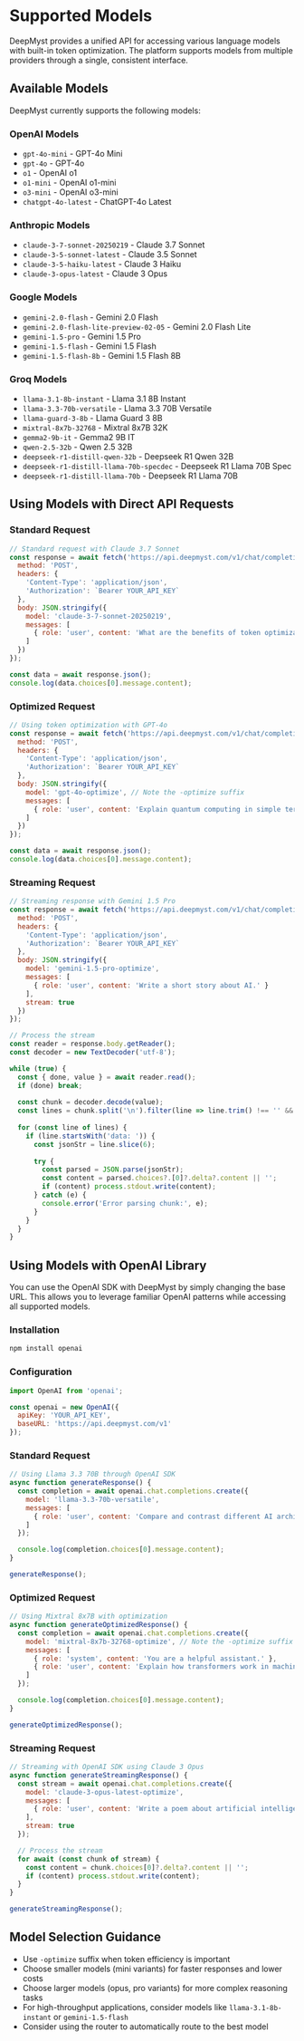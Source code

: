 # Supported Models

DeepMyst provides a unified API for accessing various language models with built-in token optimization. The platform supports models from multiple providers through a single, consistent interface.

## Available Models

DeepMyst currently supports the following models:

### OpenAI Models
- `gpt-4o-mini` - GPT-4o Mini
- `gpt-4o` - GPT-4o
- `o1` - OpenAI o1
- `o1-mini` - OpenAI o1-mini
- `o3-mini` - OpenAI o3-mini
- `chatgpt-4o-latest` - ChatGPT-4o Latest

### Anthropic Models
- `claude-3-7-sonnet-20250219` - Claude 3.7 Sonnet
- `claude-3-5-sonnet-latest` - Claude 3.5 Sonnet
- `claude-3-5-haiku-latest` - Claude 3 Haiku
- `claude-3-opus-latest` - Claude 3 Opus

### Google Models
- `gemini-2.0-flash` - Gemini 2.0 Flash
- `gemini-2.0-flash-lite-preview-02-05` - Gemini 2.0 Flash Lite
- `gemini-1.5-pro` - Gemini 1.5 Pro
- `gemini-1.5-flash` - Gemini 1.5 Flash
- `gemini-1.5-flash-8b` - Gemini 1.5 Flash 8B

### Groq Models
- `llama-3.1-8b-instant` - Llama 3.1 8B Instant
- `llama-3.3-70b-versatile` - Llama 3.3 70B Versatile
- `llama-guard-3-8b` - Llama Guard 3 8B
- `mixtral-8x7b-32768` - Mixtral 8x7B 32K
- `gemma2-9b-it` - Gemma2 9B IT
- `qwen-2.5-32b` - Qwen 2.5 32B
- `deepseek-r1-distill-qwen-32b` - Deepseek R1 Qwen 32B
- `deepseek-r1-distill-llama-70b-specdec` - Deepseek R1 Llama 70B Spec
- `deepseek-r1-distill-llama-70b` - Deepseek R1 Llama 70B

## Using Models with Direct API Requests

### Standard Request

```javascript
// Standard request with Claude 3.7 Sonnet
const response = await fetch('https://api.deepmyst.com/v1/chat/completions', {
  method: 'POST',
  headers: {
    'Content-Type': 'application/json',
    'Authorization': `Bearer YOUR_API_KEY`
  },
  body: JSON.stringify({
    model: 'claude-3-7-sonnet-20250219',
    messages: [
      { role: 'user', content: 'What are the benefits of token optimization?' }
    ]
  })
});

const data = await response.json();
console.log(data.choices[0].message.content);
```

### Optimized Request

```javascript
// Using token optimization with GPT-4o
const response = await fetch('https://api.deepmyst.com/v1/chat/completions', {
  method: 'POST',
  headers: {
    'Content-Type': 'application/json',
    'Authorization': `Bearer YOUR_API_KEY`
  },
  body: JSON.stringify({
    model: 'gpt-4o-optimize', // Note the -optimize suffix
    messages: [
      { role: 'user', content: 'Explain quantum computing in simple terms.' }
    ]
  })
});

const data = await response.json();
console.log(data.choices[0].message.content);
```

### Streaming Request

```javascript
// Streaming response with Gemini 1.5 Pro
const response = await fetch('https://api.deepmyst.com/v1/chat/completions', {
  method: 'POST',
  headers: {
    'Content-Type': 'application/json',
    'Authorization': `Bearer YOUR_API_KEY`
  },
  body: JSON.stringify({
    model: 'gemini-1.5-pro-optimize',
    messages: [
      { role: 'user', content: 'Write a short story about AI.' }
    ],
    stream: true
  })
});

// Process the stream
const reader = response.body.getReader();
const decoder = new TextDecoder('utf-8');

while (true) {
  const { done, value } = await reader.read();
  if (done) break;
  
  const chunk = decoder.decode(value);
  const lines = chunk.split('\n').filter(line => line.trim() !== '' && line.trim() !== 'data: [DONE]');
  
  for (const line of lines) {
    if (line.startsWith('data: ')) {
      const jsonStr = line.slice(6);
      
      try {
        const parsed = JSON.parse(jsonStr);
        const content = parsed.choices?.[0]?.delta?.content || '';
        if (content) process.stdout.write(content);
      } catch (e) {
        console.error('Error parsing chunk:', e);
      }
    }
  }
}
```

## Using Models with OpenAI Library

You can use the OpenAI SDK with DeepMyst by simply changing the base URL. This allows you to leverage familiar OpenAI patterns while accessing all supported models.

### Installation

```bash
npm install openai
```

### Configuration

```javascript
import OpenAI from 'openai';

const openai = new OpenAI({
  apiKey: 'YOUR_API_KEY',
  baseURL: 'https://api.deepmyst.com/v1'
});
```

### Standard Request

```javascript
// Using Llama 3.3 70B through OpenAI SDK
async function generateResponse() {
  const completion = await openai.chat.completions.create({
    model: 'llama-3.3-70b-versatile',
    messages: [
      { role: 'user', content: 'Compare and contrast different AI architectures.' }
    ]
  });

  console.log(completion.choices[0].message.content);
}

generateResponse();
```

### Optimized Request

```javascript
// Using Mixtral 8x7B with optimization
async function generateOptimizedResponse() {
  const completion = await openai.chat.completions.create({
    model: 'mixtral-8x7b-32768-optimize', // Note the -optimize suffix
    messages: [
      { role: 'system', content: 'You are a helpful assistant.' },
      { role: 'user', content: 'Explain how transformers work in machine learning.' }
    ]
  });

  console.log(completion.choices[0].message.content);
}

generateOptimizedResponse();
```

### Streaming Request

```javascript
// Streaming with OpenAI SDK using Claude 3 Opus
async function generateStreamingResponse() {
  const stream = await openai.chat.completions.create({
    model: 'claude-3-opus-latest-optimize',
    messages: [
      { role: 'user', content: 'Write a poem about artificial intelligence.' }
    ],
    stream: true
  });

  // Process the stream
  for await (const chunk of stream) {
    const content = chunk.choices[0]?.delta?.content || '';
    if (content) process.stdout.write(content);
  }
}

generateStreamingResponse();
```

## Model Selection Guidance

- Use `-optimize` suffix when token efficiency is important
- Choose smaller models (mini variants) for faster responses and lower costs
- Choose larger models (opus, pro variants) for more complex reasoning tasks
- For high-throughput applications, consider models like `llama-3.1-8b-instant` or `gemini-1.5-flash`
- Consider using the router to automatically route to the best model

